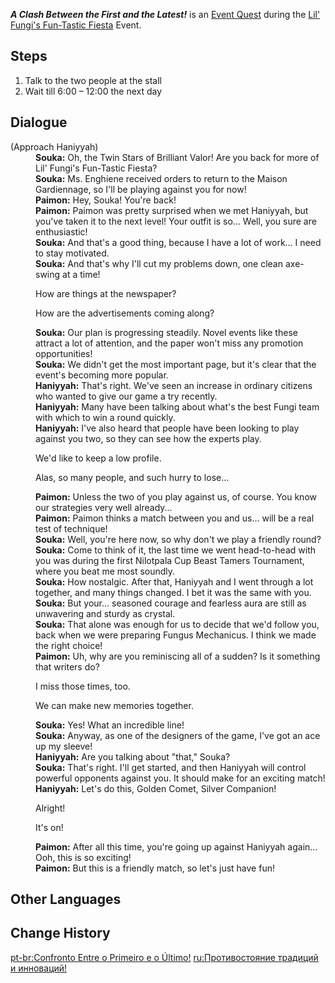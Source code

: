 {{Quest Infobox
|id            = 74509
|image         = Event Quest A Clash Between the First and the Latest! & A Not-So-Distant Farewell.png
|type          = World
|event_name    = Lil' Fungi's Fun-Tastic Fiesta
|requirement   = Complete the stage [[Lil' Fungi's Fun-Tastic Fiesta#Great Boar King! Freezing Impact!|Great Boar King! Freezing Impact!]].
|characters    = Haniyyah; Paimon; Souka; Traveler
|startLocation = [[Court of Fontaine: Quartier Lyonnais]]
|region        = Fontaine
|area          = Court of Fontaine Region
|subarea       = Court of Fontaine
|poi           = Court of Fontaine: Quartier Lyonnais
|prev          = Fungi Are Not Tidalga!
|next          = A Not-So-Distant Farewell
|rewards       = Mora*10,000;Adventurer's Experience*4
|otherRewards  = 
}}
'''''A Clash Between the First and the Latest!''''' is an [[Event Quest]] during the [[Lil' Fungi's Fun-Tastic Fiesta]] Event.

==Steps==
# Talk to the two people at the stall
# Wait till 6:00 &ndash; 12:00 the next day

==Dialogue==
{{Quest Description|Souka, an old friend, returns to Lil' Fungi's Fun-Tastic Fiesta, and proposes a match between you and Haniyyah...}}
{{Dialogue Start}}
;(Approach Haniyyah)
:{{Black Screen|After a while, you and Paimon arrive at the Lil' Fungi's Fun-Tastic Fiesta booth...}}
:'''Souka:''' Oh, the Twin Stars of Brilliant Valor! Are you back for more of Lil' Fungi's Fun-Tastic Fiesta?
:'''Souka:''' Ms. Enghiene received orders to return to the Maison Gardiennage, so I'll be playing against you for now!
:'''Paimon:''' Hey, Souka! You're back!
:'''Paimon:''' Paimon was pretty surprised when we met Haniyyah, but you've taken it to the next level! Your outfit is so... Well, you sure are enthusiastic!
:'''Souka:''' And that's a good thing, because I have a lot of work... I need to stay motivated.
:'''Souka:''' And that's why I'll cut my problems down, one clean axe-swing at a time!
:{{DIcon}} How are things at the newspaper?
:{{DIcon}} How are the advertisements coming along?
:'''Souka:''' Our plan is progressing steadily. Novel events like these attract a lot of attention, and the paper won't miss any promotion opportunities!
:'''Souka:''' We didn't get the most important page, but it's clear that the event's becoming more popular.
:'''Haniyyah:''' That's right. We've seen an increase in ordinary citizens who wanted to give our game a try recently.
:'''Haniyyah:''' Many have been talking about what's the best Fungi team with which to win a round quickly.
:'''Haniyyah:''' I've also heard that people have been looking to play against you two, so they can see how the experts play.
:{{DIcon}} We'd like to keep a low profile.
:{{DIcon}} Alas, so many people, and such hurry to lose...
:'''Paimon:''' Unless the two of you play against us, of course. You know our strategies very well already...
:'''Paimon:''' Paimon thinks a match between you and us... will be a real test of technique!
:'''Souka:''' Well, you're here now, so why don't we play a friendly round?
:'''Souka:''' Come to think of it, the last time we went head-to-head with you was during the first Nilotpala Cup Beast Tamers Tournament, where you beat me most soundly.
:'''Souka:''' How nostalgic. After that, Haniyyah and I went through a lot together, and many things changed. I bet it was the same with you.
:'''Souka:''' But your... seasoned courage and fearless aura are still as unwavering and sturdy as crystal.
:'''Souka:''' That alone was enough for us to decide that we'd follow you, back when we were preparing Fungus Mechanicus. I think we made the right choice!
:'''Paimon:''' Uh, why are you reminiscing all of a sudden? Is it something that writers do?
:{{DIcon}} I miss those times, too.
:{{DIcon}} We can make new memories together.
:'''Souka:''' Yes! What an incredible line!
:'''Souka:''' Anyway, as one of the designers of the game, I've got an ace up my sleeve!
:'''Haniyyah:''' Are you talking about "that," Souka?
:'''Souka:''' That's right. I'll get started, and then Haniyyah will control powerful opponents against you. It should make for an exciting match!
:'''Haniyyah:''' Let's do this, Golden Comet, Silver Companion!
:{{DIcon}} Alright!
:{{DIcon}} It's on!
:'''Paimon:''' After all this time, you're going up against Haniyyah again... Ooh, this is so exciting!
:'''Paimon:''' But this is a friendly match, so let's just have fun!
{{Dialogue End}}
<!--
==Soundtracks==
{{Soundtracks by Category Table|type=quest}}-->

==Other Languages==
{{Other Languages
|en      = A Clash Between the First and the Latest!
|zhs     = 最初与最新的对决！
|zhs_rm  = 
|zht     = 最初與最新的對決！
|zht_rm  = 
|zh_tl   = 
|ja      = 最初と最新の対決！
|ja_rm   = Saisho to Saishin no Taketsu!
|ja_tl   = A Clash Between the First and the Latest!
|ko      = 최초와 최신의 대결!
|ko_rm   = 
|ko_tl   = Duel Between the First and the Latest!
|es      = La revancha
|es_tl   = The Rematch
|fr      = Duel entre le premier et le dernier !
|fr_tl   = Duel Between the First and the Latest!
|ru      = Противостояние традиций и инноваций!
|ru_tl   = Confrontation of Tradition and Innovation!
|th      = การต่อสู้ครั้งแรกสุดและใหม่ล่าสุด!
|th_rm   = 
|th_tl   = 
|vi      = Trận Đấu Xưa Và Nay!
|vi_tl   = 
|de      = Das erste und das neuste Duell!
|de_tl   = The First and the Latest Duel!
|id      = Pertarungan Antara yang Pertama dan yang Terakhir
|id_tl   = A Battle Between the First and the Latest
|pt      = Confronto Entre o Primeiro e o Último!
|pt_tl   = 
|tr      = Birinci ile Sonuncu Arasında Kıran Kırana Bir Mücadele!
|tr_tl   = 
|it      = Scontro tra il primo e l'ultimo!
|it_tl   = Clash Between the First and the Latest!
}}

==Change History==
{{Change History|4.2}}

[[pt-br:Confronto Entre o Primeiro e o Último!]]
[[ru:Противостояние традиций и инноваций!]]